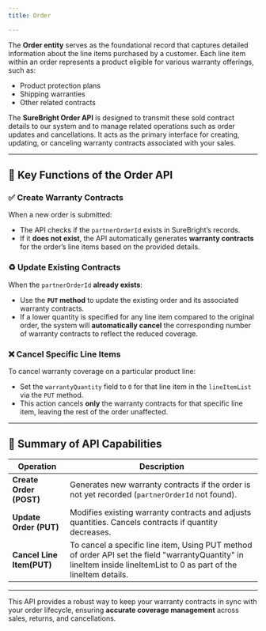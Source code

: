 ```yaml
---
title: Order

---
```



The **Order entity** serves as the foundational record that captures detailed information about the line items purchased by a customer. Each line item within an order represents a product eligible for various warranty offerings, such as:

- Product protection plans
- Shipping warranties
- Other related contracts

The **SureBright Order API** is designed to transmit these sold contract details to our system and to manage related operations such as order updates and cancellations. It acts as the primary interface for creating, updating, or canceling warranty contracts associated with your sales.

---

## 🔧 Key Functions of the Order API

### ✅ Create Warranty Contracts

When a new order is submitted:

- The API checks if the `partnerOrderId` exists in SureBright’s records.
- If it **does not exist**, the API automatically generates **warranty contracts** for the order’s line items based on the provided details.

### ♻️ Update Existing Contracts

When the `partnerOrderId` **already exists**:

- Use the **`PUT` method** to update the existing order and its associated warranty contracts.
- If a lower quantity is specified for any line item compared to the original order, the system will **automatically cancel** the corresponding number of warranty contracts to reflect the reduced coverage.

### ❌ Cancel Specific Line Items

To cancel warranty coverage on a particular product line:

- Set the `warrantyQuantity` field to `0` for that line item in the `lineItemList` via the `PUT` method.
- This action cancels **only** the warranty contracts for that specific line item, leaving the rest of the order unaffected.

---

## 🧾 Summary of API Capabilities

| Operation              | Description                                                                 |
|------------------------|-----------------------------------------------------------------------------|
| **Create Order (POST)** | Generates new warranty contracts if the order is not yet recorded (`partnerOrderId` not found). |
| **Update Order (PUT)** | Modifies existing warranty contracts and adjusts quantities. Cancels contracts if quantity decreases. |
| **Cancel Line Item(PUT)**   | To cancel a specific line item, Using PUT method of order API set the field "warrantyQuantity" in lineItem inside lineItemList to 0 as part of the lineItem details. |

---

This API provides a robust way to keep your warranty contracts in sync with your order lifecycle, ensuring **accurate coverage management** across sales, returns, and cancellations.
